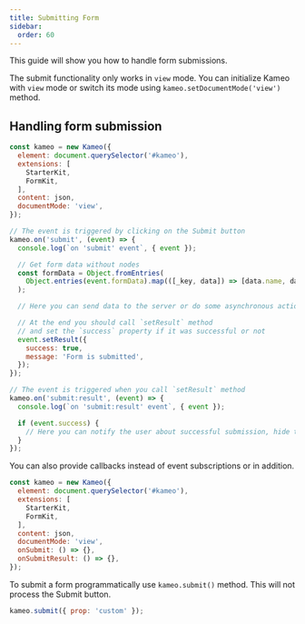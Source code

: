 ```yaml
---
title: Submitting Form
sidebar:
  order: 60
---
```


This guide will show you how to handle form submissions.

The submit functionality only works in `view` mode. You can initialize Kameo with `view` mode or switch its mode using `kameo.setDocumentMode('view')` method.

## Handling form submission

```javascript
const kameo = new Kameo({
  element: document.querySelector('#kameo'),
  extensions: [
    StarterKit,
    FormKit,
  ],
  content: json,
  documentMode: 'view',
});

// The event is triggered by clicking on the Submit button
kameo.on('submit', (event) => {
  console.log(`on 'submit' event`, { event });

  // Get form data without nodes
  const formData = Object.fromEntries(
    Object.entries(event.formData).map(([_key, data]) => [data.name, data.value])
  );

  // Here you can send data to the server or do some asynchronous actions

  // At the end you should call `setResult` method 
  // and set the `success` property if it was successful or not
  event.setResult({
    success: true,
    message: 'Form is submitted',
  });
});

// The event is triggered when you call `setResult` method
kameo.on('submit:result', (event) => {
  console.log(`on 'submit:result' event`, { event });

  if (event.success) {
    // Here you can notify the user about successful submission, hide the form, etc.
  }
});
```

You can also provide callbacks instead of event subscriptions or in addition.

```javascript
const kameo = new Kameo({
  element: document.querySelector('#kameo'),
  extensions: [
    StarterKit,
    FormKit,
  ],
  content: json,
  documentMode: 'view',
  onSubmit: () => {},
  onSubmitResult: () => {},
});
```

To submit a form programmatically use `kameo.submit()` method. This will not process the Submit button.

```javascript
kameo.submit({ prop: 'custom' });
```
